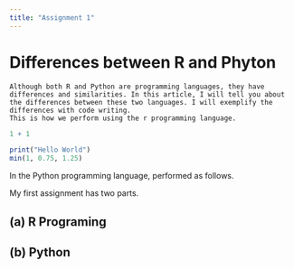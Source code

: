 ```yaml
---
title: "Assignment 1"
---
```


# Differences between R and Phyton

```         
Although both R and Python are programming languages, they have differences and similarities. In this article, I will tell you about the differences between these two languages. I will exemplify the differences with code writing.
This is how we perform using the r programming language.
```

```r

1 + 1

print("Hello World")
min(1, 0.75, 1.25) 

```

In the Python programming language, performed as follows.

My first assignment has two parts.

## (a) R Programing

## (b) Python
